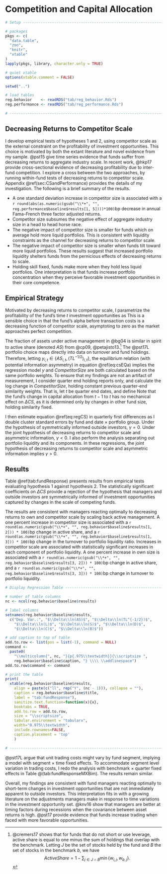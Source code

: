 # Competition and Capital Allocation {#sec:portfolio}

```r

# Setup ------------------------------------------------------------------------

# packages
pkgs <- c(
  "data.table",
  "zoo",
  "knitr",
  "xtable"
)
lapply(pkgs, library, character.only = TRUE)

# quiet xtable
options(xtable.comment = FALSE)

setwd("..")

# load tables
reg.behavior    <- readRDS("tab/reg_behavior.Rds")
reg.performance <- readRDS("tab/reg_performance.Rds")

# -----------------------------------------------------------------------------
```

## Decreasing Returns to Competitor Scale

I develop empirical tests of hypotheses 1 and 2, using competitor scale as the external constraint on the profitability of investment opportunities. This choice is motivated by both the extant literature and novel evidence from my sample. @pst15 give time series evidence that funds suffer from decreasing returns to aggregate industry scale. In recent work, @hkp17 provide cross-sectional evidence of decreasing profitability due to inter-fund competition. I explore a cross between the two approaches, by running within-fund tests of decreasing returns to competitor scale. Appendix \@ref(sec:CSandPerformance) provides the details of my investigation. The following is a brief summary of the results.

- A one standard deviation increase in competitor size is associated with a `r round(abs(as.numeric(gsub("\\*+", "", reg.performance$baseline$results[1, 5])))*100)`bp decrease in annual Fama-French three factor adjusted returns.
- Competitor size subsumes the negative effect of aggregate industry size in a head to head horse race.
- The negative impact of competitor size is smaller for funds which on average hold more liquid portfolios. This is consistent with liquidity constraints as the channel for decreasing returns to competitor scale. 
- The negative impact of competitor size is smaller when funds tilt toward more liquid portfolios. These results suggest that increased portfolio liquidity shelters funds from the pernicious effects of decreasing returns to scale.
- Holding skill fixed, funds make more when they hold less liquid portfolios. One interpretation is that funds increase portfolio concentration when they perceive favorable investment opportunities in their core competence.


## Empirical Strategy

 
Motivated by decreasing returns to competitor scale, I parametrize the profitability of the fund's time $t$ investment opportunities as 
\begin{equation}
g(x_{i,t})=CompetitorSize_{i,t}^{-\gamma}. 
(\#eq:muParam)
\end{equation}
This is a sensible choice in that the fund's alpha before transaction costs is a decreasing function of competitor scale, asymptoting to zero as the market approaches perfect competition.

The fraction of assets under active management in @bg04 is similar in spirit to active share (denoted $AS$) from @cp09, @petajisto13.^[@cremers17 shows that for funds that do not short or use leverage, active share is equal to one minus the sum of holdings that overlap with the benchmark. Letting $J$ be the set of stocks held by the fund and $B$ the set of stocks in the benchmark $b$, we have $$ ActiveShare=1-\sum_{j\in J\cap B} \min\{ w_{i,j},w_{b,j} \}.$$] The @pst17L portfolio choice maps directly into data on turnover and fund holdings. Therefore, letting $y_{i,t}\in\{AS_{i,t},\left(TL^{-1/2}\right)_{i,t}\}$, the equilibrium relation (with potential information asymmetry) in equation \@ref(eq:csEQa) implies the regression model
\begin{equation}
\ln(y_{i,t})=\alpha_t + \eta_1 \ln(FundSize_{i,t}) +\eta_2 \ln(f_{i,t}) + \gamma\ln(CompetitorSize_{i,t}) + \varepsilon_{i,t}.
(\#eq:regCS)
\end{equation}
$y$ and $CompetitorSize$ are both calculated based on the same portfolio weights. To ensure that my findings are not an artifact of measurement, I consider quarter end holding reports only, and calculate the log change in $CompetitorSize$, holding constant previous quarter-end similarity weights. That is, let $t$ be quarter end dates, and define
\begin{equation}
\Delta CS_{i,t}=\ln \left(\sum_{j\neq i} \psi_{i,j,t-1} FundSize_{j,t}\right) - \ln \left(\sum_{j\neq i} \psi_{i,j,t-1} FundSize_{j,t-1}\right).
\end{equation}
Note that the fund's change in capital allocation from $t-1$ to $t$ has no mechanical effect on $\Delta CS$, as it is determined only by changes in other fund size, holding similarity fixed.

I then estimate equation \@ref(eq:regCS) in quarterly first differences as
\begin{equation}
\Delta\ln(y_{i,t})=\alpha_t + \eta_1 \Delta\ln(FundSize_{i,t}) +\eta_2 \Delta\ln(f_{i,t}) + \gamma\Delta CS_{i,t} + \Delta\varepsilon_{i,t}.
(\#eq:fdReg)
\end{equation}
I double cluster standard errors by fund and date $\times$ portfolio group.\footnote{
Fund portfolios are grouped using k-means cluster analysis of raw portfolio weights. Each month, this process constructs $k=10$ archetypal portfolios (serving as cluster centers). These model portfolios are constructed and then funds are assigned to them such that the sum of squared differences between the weights of fund portfolios and their assigned model portfolio is minimized.
} 
Under the hypothesis of symmetrically informed outside investors, $\gamma=0$. Under the joint hypothesis of decreasing returns to competitor scale and asymmetric information, $\gamma<0$. I also perform the analysis separating out portfolio liquidity and its components. In these regressions, the joint hypothesis of decreasing returns to competitor scale and asymmetric information implies $\gamma>0$.


## Results

Table \@ref(tab:fundResponse) presents results from empirical tests evaluating hypothesis 1 against hypothesis 2. The statistically significant coefficients on $\Delta CS$ provide a rejection of the hypothesis that managers and outside investors are symmetrically informed of investment opportunities captured by changes in the scale of competing funds.

The results are consistent with managers reacting optimally to decreasing returns to own and competitor scale by scaling back active management. A one percent increase in competitor size is associated with a `r round(as.numeric(gsub("\\*+", "", reg.behavior$baseline$results[1, 2])) * 100)`bp change in active share, and a `r round(as.numeric(gsub("\\*+", "", reg.behavior$baseline$results[1, 3])) * 100)`bp change in the turnover to portfolio liquidity ratio. Increases in competitor scale are associated with statistically significant increases in each component of portfolio liquidity. A one percent increase in own size is associated with a `r round(as.numeric(gsub("\\*+", "", reg.behavior$baseline$results[3, 2])) * 100)`bp change in active share, and a `r round(as.numeric(gsub("\\*+", "", reg.behavior$baseline$results[3, 3])) * 100)`bp change in turnover to portfolio liquidity. 


```r
# Display Regression Table ----------------------------------------------------------------

# number of table columns
nc <- ncol(reg.behavior$baseline$results)

# label columns
setnames(reg.behavior$baseline$results, 
  c("Dep. Var.:", "$\\Delta\\ln(AS)$", "$\\Delta\\ln(TL^{-1/2})$",
    "$\\Delta\\ln(L)$", "$\\Delta\\ln(S)$", "$\\Delta\\ln(D)$", 
    "$\\Delta\\ln(C)$", "$\\Delta\\ln(B)$"))

# add caption to top of table
add.to.row <- list(pos = list(-1), command = NULL)
command <-
  paste0(
    "\\multicolumn{", nc, "}{p{.975\\textwidth}}{\\scriptsize ",
    reg.behavior$baseline$caption, "} \\\\ \\addlinespace")
add.to.row$command <- command

# print the table
print(
  xtable(reg.behavior$baseline$results,
    align = paste(c("ll", rep("Y", (nc - 1))), collapse = ""),
    caption = reg.behavior$baseline$title,
    label = "tab:fundResponse"),
    sanitize.text.function=function(x){x},
    booktabs = TRUE,
    add.to.row = add.to.row,
    size = "\\scriptsize",
    tabular.environment = "tabularx",
    width="0.975\\textwidth",
    include.rownames=FALSE,
    caption.placement = 'top'
    )

# --------------------------------------------------------------------------------
```

@pst17L argue that unit trading costs might vary by fund segment, implying a model with segment $\times$ time fixed effects. To accommodate segment level variation in trading costs, I redo the analysis with benchmark $\times$ quarter fixed effects in Table \@(tab:fundResponseMXBim). The results remain similar. 

Overall, my findings are consistent with fund managers reacting optimally to short-term changes in investment opportunities that are not immediately apparent to outside investors. This interpretation fits in with a growing literature on the adjustments managers make in response to time variations in the investment opportunity set. @knv16 show that managers are better at timing factors during recessions when the covariance between asset returns is high. @pst17 provide evidence that funds increase trading when faced with more favorable opportunities.
